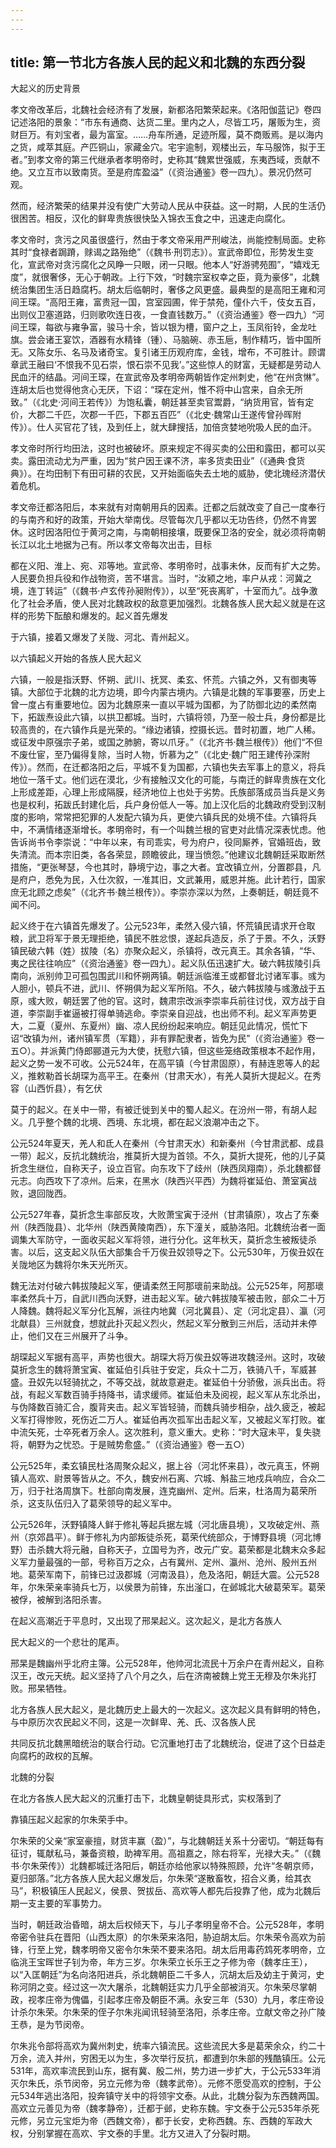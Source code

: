 ```yaml
---
---
---
```

title: 第一节北方各族人民的起义和北魏的东西分裂
---



大起义的历史背景

孝文帝改革后，北魏社会经济有了发展，新都洛阳繁荣起来。《洛阳伽蓝记》卷四记述洛阳的景象：“市东有通商、达货二里。里内之人，尽皆工巧，屠贩为生，资财巨万。有刘宝者，最为富室。……舟车所通，足迹所履，莫不商贩焉。是以海内之货，咸萃其庭。产匹铜山，家藏金穴。宅宇逾制，观楼出云，车马服饰，拟于王者。”到孝文帝的第三代继承者孝明帝时，史称其“魏累世强威，东夷西域，贡献不绝。又立互市以致南货。至是府库盈溢”（《资治通鉴》卷一四九）。景况仍然可观。

然而，经济繁荣的结果并没有使广大劳动人民从中获益。这一时期，人民的生活仍很困苦。相反，汉化的鲜卑贵族很快坠入锦衣玉食之中，迅速走向腐化。

孝文帝时，贪污之风虽很盛行，然由于孝文帝采用严刑峻法，尚能控制局面。史称其时“食禄者跼蹐，赇谒之路殆绝”（《魏书·刑罚志》）。宣武帝即位，形势发生变化，宣武帝对贪污腐化之风睁一只眼，闭一只眼。他本人“好游骋苑囿”，“嬉戏无度”，就很奢侈，无心于朝政。上行下效，“时魏宗室权幸之臣，竟为豪侈”，北魏统治集团生活日趋腐朽。胡太后临朝时，奢侈之风更盛。最典型的是高阳王雍和河间王琛。“高阳王雍，富贵冠一国，宫室园圃，侔于禁苑，僮仆六千，伎女五百，出则仪卫塞道路，归则歌吹连日夜，一食直钱数万。”（《资治通鉴》卷一四九）“河间王琛，每欲与雍争富，骏马十余，皆以银为槽，窗户之上，玉凤衔铃，金龙吐旗。尝会诸王宴饮，酒器有水精锋（锺）、马脑碗、赤玉巵，制作精巧，皆中国所无。又陈女乐、名马及诸奇宝。复引诸王历观府库，金钱，增布，不可胜计。顾谓章武王融曰‘不恨我不见石崇，恨石崇不见我’。”这些惊人的财富，无疑都是劳动人民血汗的结晶。河间王琛，在宣武帝及孝明帝两朝皆作定州刺史，他“在州贪惏”。连胡太后也觉得他贪心无厌，下诏：“琛在定州，惟不将中山宫来，自余无所致。”（《北史·河间王若传》）为饱私囊，朝廷甚至卖官鬻爵，“纳货用官，皆有定价，大郡二千匹，次郡一千匹，下郡五百匹”（《北史·魏常山王遂传曾孙晖附传》）。仕人买官花了钱，及到任上，就大肆搜括，加倍贪婪地吮吸人民的血汗。

孝文帝时所行均田法，这时也被破坏。原来规定不得买卖的公田和露田，都可以买卖。露田流动尤为严重，因为“贫户因王课不济，率多货卖田业”（《通典·食货典》）。在均田制下有田可耕的农民，又开始面临失去土地的威胁，使北瑰经济潜伏着危机。

孝文帝迁都洛阳后，本来就有对南朝用兵的因素。迁都之后就改变了自己一度奉行的与南齐和好的政策，开始大举南伐。尽管每次几乎都以无功告终，仍然不肯罢休。这时因洛阳位于黄河之南，与南朝相接壤，既要保卫洛的安全，就必须将南朝长江以北土地据为己有。所以孝文帝每次出击，目标

都在义阳、淮上、宛、邓等地。宣武帝、孝明帝时，战事未休，反而有扩大之势。人民要负担兵役和作战物资，苦不堪言。当时，“汝颍之地，率户从戎：河冀之境，连丁转运”（《魏书·卢玄传孙昶附传》），以至“死丧离旷，十室而九”。战争激化了社会矛盾，使人民对北魏政权的敌意更加强烈。北魏各族人民大起义就是在这样的形势下酝酿和爆发的。起义首先爆发

于六镇，接着又爆发了关陇、河北、青州起义。

以六镇起义开始的各族人民大起义

六镇，一般是指沃野、怀朔、武川、抚冥、柔玄、怀荒。六镇之外，又有御夷等镇。大部位于北魏的北方边境，即今内蒙古境内。六镇是北魏的军事要塞，历史上曾一度占有重要地位。因为北魏原来一直以平城为国都，为了防御北边的柔然南下，拓跋焘设此六镇，以拱卫都城。当时，六镇将领，乃至一般士兵，身份都是比较高贵的，在六镇作兵是光荣的。“缘边诸镇，控摄长远。昔时初置，地广人稀。或征发中原强宗子弟，或国之肺腑，寄以爪牙。”（《北齐书·魏兰根传》）他们“不但不废仕宦，至乃偏得复除，当时人物，忻慕为之”（《北史·魏广阳王建传孙深附传》）。然而，在迁都洛阳之后，平城不复为国都，六镇也失去军事上的意义，将兵地位一落千丈。他们远在漠北，少有接触汉文化的可能，与南迁的鲜卑贵族在文化上形成差距，心理上形成隔膜，经济地位上也处于劣势。氏族部落成员当兵是义务也是权利，拓跋氏封建化后，兵户身份低人一等。加上汉化后的北魏政府受到汉制度的影响，常常把犯罪的人发配六镇为兵，更使六镇兵民的处境不佳。六镇将兵中，不满情绪逐渐增长。孝明帝时，有一个叫魏兰根的官吏对此情况深表忧虑。他告诉尚书令李崇说：“中年以来，有司乖实，号为府户，役同厮养，官婚班齿，致失清流。而本宗旧类，各各荣显，顾瞻彼此，理当愤怨。”他建议北魏朝廷采取断然措施，“更张琴瑟，今也其时，静境宁边，事之大者。宜改镇立州，分置郡县，凡是府户，悉免为民，入仕次叙，一准其旧，文武兼用，威恩并施。此计若行，国家庶无北顾之虑矣”（《北齐书·魏兰根传》）。李崇亦深以为然，上奏朝廷，朝廷竟不闻不问。

起义终于在六镇首先爆发了。公元523年，柔然入侵六镇，怀荒镇民请求开仓取粮，武卫将军于景无理拒绝，镇民不胜忿恨，遂起兵造反，杀了于景。不久，沃野镇民破六韩（姓）拔陵（名）亦聚众起义，杀镇将，改元真王。其余各镇，“华、夷之民往往响应”（《资治通鉴》卷一四九）。起义队伍迅速扩大。破六韩拔陵引兵南向，派别帅卫可孤包围武川和怀朔两镇。朝廷派临淮王或都督北讨诸军事。彧为人胆小，顿兵不进，武川、怀朔俱为起义军所陷。不久，破六韩拔陵与彧激战于五原，彧大败，朝廷罢了他的官。这时，魏肃宗改派李崇率兵前往讨伐，双方战于自道，李崇副手崔逼被打得单骑逃命。李崇亲自迎战，也出师不利。起义军声势更大，二夏（夏州、东夏州）幽、凉人民纷纷起来响应。朝廷见此情况，慌忙下诏“改镇为州，诸州镇军贯（军籍），非有罪配隶者，皆免为民”（《资治通鉴》卷一五○）。并派黄门侍郎郦道元为大使，抚慰六镇，但这些笼络政策根本不起作用，起义之势一发不可收。公元524年，在高平镇（今甘肃固原），有赫连恩等人的起义，推敕勒首长胡琛为高平王。在秦州（甘肃天水），有羌人莫折大提起义。在秀容（山西忻县），有乞伏

莫于的起义。在关中一带，有被迁徙到关中的蜀人起义。在汾州一带，有胡人起义。几乎整个魏的北境、西境、东北境，都在起义浪潮冲击之下。

公元524年夏天，羌人和氐人在秦州（今甘肃天水）和新秦州（今甘肃武都、成县一带）起义，反抗北魏统治，推莫折大提为首领。不久，莫折大提死，他的儿子莫折念生继位，自称天子，设立百官。向东攻下了歧州（陕西凤翔南），杀北魏都督元志。向西攻下了凉州。后来，在黑水（陕西兴平西）为魏将崔延伯、萧室寅战败，退回陇西。

公元527年春，莫折念生率部反攻，大败萧宝寅于泾州（甘肃镇原），攻占了东秦州（陕西陇县）、北华州（陕西黄陵南西），东下潼关，威胁洛阳。北魏统治者一面调集大军防守，一面收买起义军将领，进行分化。这年秋天，莫折念生被叛徒杀害。以后，这支起义队伍大部集合千万俟丑奴领导之下。公元530年，万俟丑奴在关陇地区为魏将尔朱天光所灭。

魏无法对付破六韩拔陵起义军，便请柔然王阿那瓌前来助战。公元525年，阿那瓌率柔然兵十万，自武川西向沃野，进击起义军。破六韩拔陵军被击败，部众二十万人降魏。魏将起义军分化瓦解，派往内地冀（河北冀县）、定（河北定县）、瀛（河北献县）三州就食，想就此扑灭起义烈火，然起义军分散到三州后，活动并未停止，他们又在三州展开了斗争。

胡琛起义军据有高平，声势也很大。胡琛大将万俟丑奴等进攻魏泾州。这时，攻破莫折念生的魏将萧宝寅、崔延伯引兵驻于安定，兵众十二万，铁骑八千，军威甚盛。丑奴先以轻骑扰之，不等交战，就故意避走。崔延伯十分骄傲，派兵出击。将战，有起义军数百骑手持降书，请求缓师。崔延伯未及阅视，起义军从东北杀出，与伪降数百骑汇合，腹背夹击。起义军皆轻骑，而魏兵骑步相杂，战久疲乏，被起义军打得惨败，死伤近二万人。崔延伯再次孤军出击起义军，又被起义军打败。崔中流矢死，士卒死者万余人。这次胜利，意义重大。史称：“时大寇未平，复失骁将，朝野为之忧恐。于是贼势愈盛。”（《资治通鉴》卷一五○）

公元525年，柔玄镇民杜洛周聚众起义，据上谷（河北怀来县），改元真玉，怀朔镇人高欢、尉景等皆从之。不久，魏安州石离、穴城、斛盐三地戍兵响应，合众二万，归于社洛周旗下。杜部向南发展，连克幽州、定州。后来，杜洛周为葛荣所杀，这支队伍归入了葛荣领导的起义军中。

公元526年，沃野镇降人鲜于修礼等起兵据左城（河北唐县境），又攻破定州、燕州（京郊昌平）。鲜于修礼为内部叛徒杀死，葛荣代统部众，于博野县境（河北博野）击杀魏大将元融，自称天子，立国号为齐，改元广安。葛荣都是北魏末众多起义军力量最强的一部，号称百万之众，占有冀州、定州、瀛州、沧州、殷州五州地。葛荣军南下，前锋已过汲郡城（河南汲县），危及洛阳，朝廷大震。公元528年，尔朱荣亲率骑兵七万，以侯景为前锋，东出滏口，在邺城北大破葛荣军。葛荣被俘，被解到洛阳杀害。

在起义高潮近于平息时，又出现了邢杲起义。这次起义，是北方各族人

民大起义的一个悲壮的尾声。

邢杲是魏幽州乎北府主簿。公元528年，他帅河北流民十万余户在青州起义，自称汉王，改元天统。起义坚持了八个月之久，后在济南被魏上党王无穆及尔朱兆打败。邢杲牺牲。

北方各族人民大起义，是北魏历史上最大的一次起义。这次起义具有鲜明的特色，与中原历次农民起义不同，这是一次鲜卑、羌、氏、汉各族人民

共同反抗北魏黑暗统治的联合行动。它沉重地打击了北魏统治，促进了这个日益走向腐朽的政权的瓦解。

北魏的分裂

在北方各族人民大起义的沉重打击下，北魏皇朝徒具形式，实权落到了

靠镇压起义起家的尔朱荣手中。

尔朱荣的父亲“家室豪擅，财货丰赢（盈）”，与北魏朝廷关系十分密切。“朝廷每有征讨，辄献私马，兼备资粮，助裨军用。高祖嘉之，除右将军，光禄大夫。”（《魏书·尔朱荣传》）北魏都城迁洛阳后，朝廷亦给他家以特殊照顾，允许“冬朝京师，夏归部落。”北方各族人民大起义爆发后，尔朱荣“遂散畜牧，招合义勇，给其衣马”，积极镇压人民起义，侯景、贺拔岳、高欢等人都先后投靠了他，成为北魏后期一支主要的军事势力。

当时，朝廷政治昏暗，胡太后权倾天下，与儿子孝明皇帝不合。公元528年，孝明帝密令驻兵在晋阳（山西太原）的尔朱荣来洛阳，胁迫胡太后。尔朱荣令高欢为前锋，行至上党，魏孝明帝又密令尔朱荣不要来洛阳。胡太后用毒药鸩死孝明帝，立临洮王宝晖世子钊为帝，年方三岁。尔朱荣立长乐王之子修为帝（魏孝庄王），以“入匡朝廷”为名向洛阳进兵，杀北魏朝臣二千多人，沉胡太后及幼主于黄河，史称河阴之变。经过这一次大屠杀，北魏朝廷实力几乎全部被消灭。尔朱荣尽掌朝政，视孝庄帝为傀儡，引起孝庄帝及朝臣不满。永安三年（530）九月，孝庄帝设计杀尔朱荣。尔朱荣的侄子尔朱兆闻讯轻骑至洛阳，杀孝庄帝。立献文帝之孙广陵王恭，是为节闵帝。

尔朱兆令部将高欢为冀州刺史，统率六镇流民。这些流民大多是葛荣余众，约二十万余，流入并州，穷困无以为生，多次举行反抗，都遭到尔朱部的残酷镇压。公元531年，高欢率流民到山东，据有冀、殷二州，势力进一步扩大，于公元533年消灭尔朱氏，杀节闵帝，另立元修为帝（魏孝武帝）。元修不愿受高欢的控制，于公元534年逃出洛阳，投奔镇守关中的将领宇文泰。从此，北魏分裂为东西魏两国。高欢立元善见为帝（魏孝静帝），迁都于邺，史称东魏。宇文泰于公元535年杀死元修，另立元宝炬为帝（西魏文帝），都于长安，史称西魏。东、西魏的军政大权，分别掌握在高欢、宇文泰的手里。北方又进入了分裂时期。